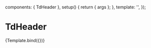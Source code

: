 <!-- TdHeader.stories.mdx-->



<Meta title="Organisms/TdHeader" component={TdHeader} />

  components: { TdHeader },
  setup() {
    return { args };
  },
  template: '<TdHeader v-bind="args" />',
});

# TdHeader

<Story name="Primary">
  {Template.bind({})}
</Story>